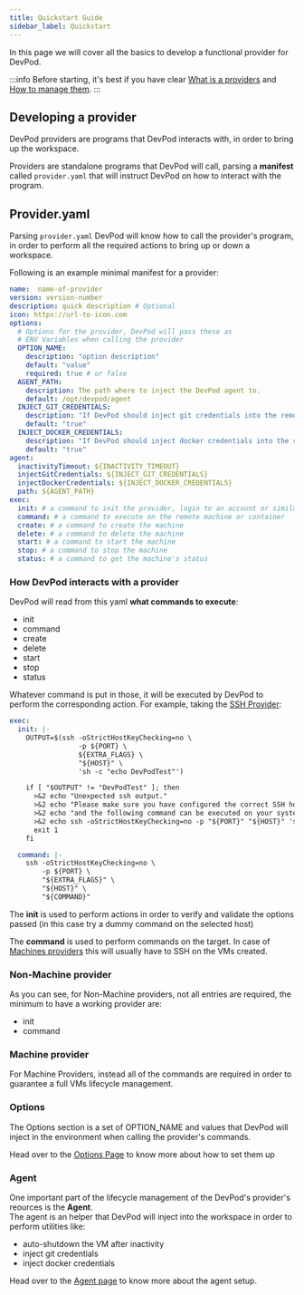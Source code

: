 ```yaml
---
title: Quickstart Guide
sidebar_label: Quickstart
---
```


In this page we will cover all the basics to develop a functional provider for
DevPod.

:::info
Before starting, it's best if you have clear [What is a providers](../managing-providers/what-are-providers.mdx)
and [How to manage them](../managing-providers/add-provider.mdx).
:::

## Developing a provider

DevPod providers are programs that DevPod interacts with, in order to bring up
the workspace.

Providers are standalone programs that DevPod will call, parsing a **manifest**
called `provider.yaml` that will instruct DevPod on how to interact with the program.

## Provider.yaml

Parsing `provider.yaml` DevPod will know how to call the provider's program, in order
to perform all the required actions to bring up or down a workspace.

Following is an example minimal manifest for a provider:

```yaml
name:  name-of-provider
version: version-number
description: quick description # Optional
icon: https://url-to-icon.com
options:
  # Options for the provider, DevPod will pass these as
  # ENV Variables when calling the provider
  OPTION_NAME:
    description: "option description"
    default: "value"
    required: true # or false
  AGENT_PATH:
    description: The path where to inject the DevPod agent to.
    default: /opt/devpod/agent
  INJECT_GIT_CREDENTIALS:
    description: "If DevPod should inject git credentials into the remote host."
    default: "true"
  INJECT_DOCKER_CREDENTIALS:
    description: "If DevPod should inject docker credentials into the remote host."
    default: "true"
agent:
  inactivityTimeout: ${INACTIVITY_TIMEOUT}
  injectGitCredentials: ${INJECT_GIT_CREDENTIALS}
  injectDockerCredentials: ${INJECT_DOCKER_CREDENTIALS}
  path: ${AGENT_PATH}
exec:
  init: # a command to init the provider, login to an account or similar
  command: # a command to execute on the remote machine or container
  create: # a command to create the machine
  delete: # a command to delete the machine
  start: # a command to start the machine
  stop: # a command to stop the machine
  status: # a command to get the machine's status
```

### How DevPod interacts with a provider

DevPod will read from this yaml **what commands to execute**:

- init
- command
- create
- delete
- start
- stop
- status

Whatever command is put in those, it will be executed by DevPod to perform the
corresponding action.
For example, taking the [SSH Provider](https://github.com/loft-sh/devpod-provider-ssh):

```yaml
exec:
  init: |-
    OUTPUT=$(ssh -oStrictHostKeyChecking=no \
                 -p ${PORT} \
                 ${EXTRA_FLAGS} \
                 "${HOST}" \
                 'sh -c "echo DevPodTest"')

    if [ "$OUTPUT" != "DevPodTest" ]; then
      >&2 echo "Unexpected ssh output."
      >&2 echo "Please make sure you have configured the correct SSH host"
      >&2 echo "and the following command can be executed on your system:"
      >&2 echo ssh -oStrictHostKeyChecking=no -p "${PORT}" "${HOST}" 'sh -c "echo DevPodTest"'
      exit 1
    fi

  command: |-
    ssh -oStrictHostKeyChecking=no \
        -p ${PORT} \
        "${EXTRA_FLAGS}" \
        "${HOST}" \
        "${COMMAND}"
```

The **init** is used to perform actions in order to verify and validate the options
passed (in this case try a dummy command on the selected host)

The **command** is used to perform commands on the target.
In case of [Machines providers](../managing-providers/what-are-providers.mdx) this will
usually have to SSH on the VMs created.

### Non-Machine provider

As you can see, for Non-Machine providers, not all entries are required, the minimum
to have a working provider are:

- init
- command

### Machine provider

For Machine Providers, instead all of the commands are required in order to
guarantee a full VMs lifecycle management.

### Options

The Options section is a set of OPTION_NAME and values that DevPod will inject in
the environment when calling the provider's commands.

Head over to the [Options Page](./options.mdx) to know more about how to set them up

### Agent

One important part of the lifecycle management of the DevPod's provider's reources is the **Agent**.  
The agent is an helper that DevPod will inject into the workspace in order to perform utilities like:

- auto-shutdown the VM after inactivity
- inject git credentials
- inject docker credentials

Head over to the [Agent page](./agent.mdx) to know more about the agent setup.
